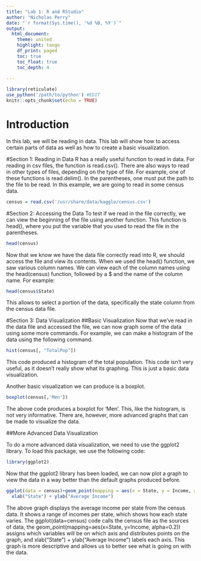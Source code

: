 ```yaml
---
title: "Lab 1: R and RStudio"
author: "Nicholas Perry"
date: "`r format(Sys.time(), '%d %B, %Y')`"
output: 
  html_document:
    theme: united
    highlight: tango
    df_print: paged
    toc: true
    toc_float: true
    toc_depth: 4
  
---
```



```r
library(reticulate)
use_python('/path/to/python') #EDIT
knitr::opts_chunk$set(echo = TRUE)
```
# Introduction
In this lab, we will be reading in data. This lab will show how to access certain parts of data as well as how to create a basic visualization.

#Section 1: Reading in Data
R has a really useful function to read in data. For reading in csv files, the function is read.csv(). There are also ways to read in other types of files, depending on the type of file. For example, one of these functions is read.delim(). In the parentheses, one must put the path to the file to be read. In this example, we are going to read in some census data.
```R
census = read.csv('/usr/share/data/kaggle/census.csv')
```
#Section 2: Accessing the Data
To test if we read in the file correctly, we can view the beginning of the file using another function. This function is head(), where you put the variable that you used to read the file in the parentheses.
```R
head(census)
```
Now that we know we have the data file correctly read into R, we should access the file and view its contents. When we used the head() function, we saw various column names. We can view each of the column names using the head(census) function, followed by a $ and the name of the column name. For example:
```R
head(census$State)
```
This allows to select a portion of the data, specifically the state column from the census data file.

#Section 3: Data Visualization
##Basic Visualization
Now that we've read in the data file and accessed the file, we can now graph some of the data using some more commands. For example, we can make a histogram of the data using the following command.
```R
hist(census[, "TotalPop"])
```

This code produced a histogram of the total population. This code isn't very useful, as it doesn't really show what its graphing. This is just a basic data visualization.

Another basic visualization we can produce is a boxplot.
```R
boxplot(census[,'Men'])
```

The above code produces a boxplot for 'Men'. This, like the histogram, is not very informative. There are, however, more advanced graphs that can be made to visualize the data.

##More Advanced Data Visualization

To do a more advanced data visualization, we need to use the ggplot2 library. To load this package, we use the following code:

```R
library(ggplot2)
```
Now that the ggplot2 library has been loaded, we can now plot a graph to view the data in a way better than the default graphs produced before.
```R
ggplot(data = census)+geom_point(mapping = aes(x = State, y = Income, alpha=0.2))+
  xlab("State") + ylab("Average Income")
```

The above graph displays the average income per state from the census data. It shows a range of incomes per state, which shows how each state varies. The ggplot(data=census) code calls the census file as the sources of data, the geom_point(mapping=aes(x=State, y=Income, alpha=0.2)) assigns which variables will be on which axis and distributes points on the graph, and xlab("State") + ylab("Average Income") labels each axis. This graph is more descriptive and allows us to better see what is going on with the data.